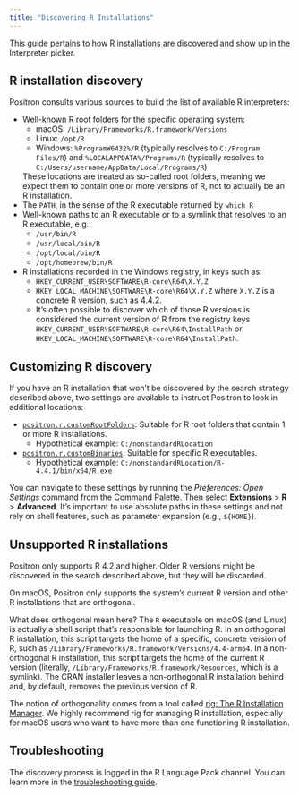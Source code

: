 ```yaml
---
title: "Discovering R Installations"
---
```


This guide pertains to how R installations are discovered and show up in the Interpreter picker.

## R installation discovery

Positron consults various sources to build the list of available R interpreters:

* Well-known R root folders for the specific operating system:
  - macOS: `/Library/Frameworks/R.framework/Versions`
  - Linux: `/opt/R`
  - Windows: `%ProgramW6432%/R` (typically resolves to `C:/Program Files/R`) and
    `%LOCALAPPDATA%/Programs/R` (typically resolves to
    `C:/Users/username/AppData/Local/Programs/R`)

  These locations are treated as so-called root folders, meaning we expect them
  to contain one or more versions of R, not to actually be an R installation.
* The `PATH`, in the sense of the R executable returned by `which R`
* Well-known paths to an R executable or to a symlink that resolves to an R executable, e.g.:
  - `/usr/bin/R`
  - `/usr/local/bin/R`
  - `/opt/local/bin/R`
  - `/opt/homebrew/bin/R`
* R installations recorded in the Windows registry, in keys such as:
  - `HKEY_CURRENT_USER\SOFTWARE\R-core\R64\X.Y.Z`
  - `HKEY_LOCAL_MACHINE\SOFTWARE\R-core\R64\X.Y.Z`
  where `X.Y.Z` is a concrete R version, such as 4.4.2.
  - It's often possible to discover which of those R versions is considered
    the current version of R from the registry keys
    `HKEY_CURRENT_USER\SOFTWARE\R-core\R64\InstallPath` or
    `HKEY_LOCAL_MACHINE\SOFTWARE\R-core\R64\InstallPath`.

## Customizing R discovery

If you have an R installation that won't be discovered by the search strategy described above, two settings are available to instruct Positron to look in additional locations:

* [`positron.r.customRootFolders`](positron://settings/positron.r.customRootFolders): Suitable for R root folders that contain 1 or more R installations.
  - Hypothetical example: `C:/nonstandardRLocation`
* [`positron.r.customBinaries`](positron://settings/positron.r.customBinaries): Suitable for specific R executables.
  - Hypothetical example: `C:/nonstandardRLocation/R-4.4.1/bin/x64/R.exe`

You can navigate to these settings by running the _Preferences: Open Settings_ command from the Command Palette.
Then select **Extensions** > **R** > **Advanced**.
It's important to use absolute paths in these settings and not rely on shell features, such as parameter expansion (e.g., `${HOME}`).

## Unsupported R installations

Positron only supports R 4.2 and higher.
Older R versions might be discovered in the search described above, but they will be discarded.

On macOS, Positron only supports the system's current R version and other R installations that are orthogonal.

What does orthogonal mean here?
The `R` executable on macOS (and Linux) is actually a shell script that's responsible for launching R.
In an orthogonal R installation, this script targets the home of a specific, concrete version of R, such as `/Library/Frameworks/R.framework/Versions/4.4-arm64`.
In a non-orthogonal R installation, this script targets the home of the current R version (literally, `/Library/Frameworks/R.framework/Resources`, which is a symlink).
The CRAN installer leaves a non-orthogonal R installation behind and, by default, removes the previous version of R.

The notion of orthogonality comes from a tool called [rig: The R Installation Manager](https://github.com/r-lib/rig).
We highly recommend rig for managing R installation, especially for macOS users who want to have more than one functioning R installation.

## Troubleshooting

The discovery process is logged in the R Language Pack channel.
You can learn more in the [troubleshooting guide](troubleshooting.qmd).
